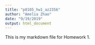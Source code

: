 ```yaml
---
title: "p8105_hw1_az2356"
author: "Amelia Zhao"
date: "9/19/2019"
output: html_document
---
```

This is my markdown file for Homework 1.